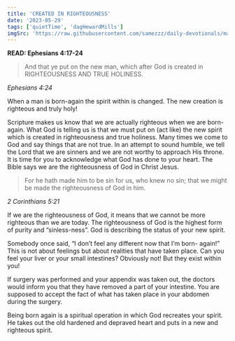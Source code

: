 ```yaml
---
title: 'CREATED IN RIGHTEOUSNESS'
date: '2023-05-29'
tags: ['quietTime', 'dagHewardMills']
imgSrc: 'https://raw.githubusercontent.com/samezzz/daily-devotionals/main/images/evangelist-dag.jpg'
---
```


**READ: Ephesians 4:17-24**

>And that ye put on the new man, which after God is created in RIGHTEOUSNESS AND TRUE HOLINESS. 

*Ephesians 4:24*

When a man is born-again the spirit within is changed. The new creation is righteous and truly holy! 

Scripture makes us know that we are actually righteous when we are born- again. What God is telling us is that we must put on (act like) the new spirit which is created in righteousness and true holiness. Many times we come to God and say things that are not true. In an attempt to sound humble, we tell the Lord that we are sinners and we are not worthy to approach His throne. It is time for you to acknowledge what God has done to your heart. The Bible says we are the righteousness of God in Christ Jesus. 

>For he hath made him to be sin for us, who knew no sin; that we might be made the righteousness of God in him. 

*2 Corinthians 5:21* 

If we are the righteousness of God, it means that we cannot be more righteous than we are today. The righteousness of God is the highest form of purity and “sinless-ness”. God is describing the status of your new spirit. 

Somebody once said, “I don’t feel any different now that I’m born- again!” This is not about feelings but about realities that have taken place. Can you feel your liver or your small intestines? Obviously not! But they exist within you! 

If surgery was performed and your appendix was taken out, the doctors would inform you that they have removed a part of your intestine. You are supposed to accept the fact of what has taken place in your abdomen during the surgery. 

Being born again is a spiritual operation in which God recreates your spirit. He takes out the old hardened and depraved heart and puts in a new and righteous spirit.

